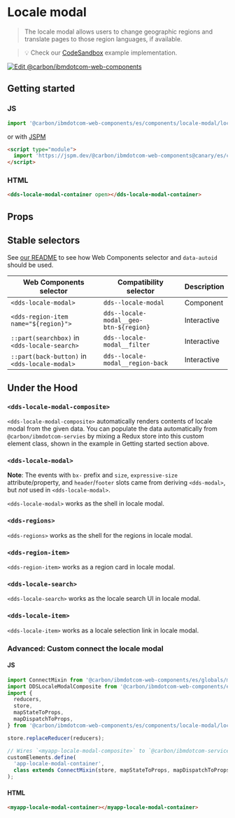 
# Locale modal

> The locale modal allows users to change geographic regions and translate pages
> to those region languages, if available.

> 💡 Check our
> [CodeSandbox](https://githubbox.com/carbon-design-system/ibm-dotcom-library/tree/master/packages/web-components/examples/codesandbox/components/locale-modal)
> example implementation.

[![Edit @carbon/ibmdotcom-web-components](https://codesandbox.io/static/img/play-codesandbox.svg)](https://githubbox.com/carbon-design-system/ibm-dotcom-library/tree/master/packages/web-components/examples/codesandbox/components/locale-modal)

## Getting started

### JS

```javascript
import '@carbon/ibmdotcom-web-components/es/components/locale-modal/locale-modal-container';
```

or with [JSPM](https://jspm.org)

```html
<script type="module">
  import 'https://jspm.dev/@carbon/ibmdotcom-web-components@canary/es/components/locale-modal/locale-modal-container.js';
</script>
```

### HTML
```html
<dds-locale-modal-container open></dds-locale-modal-container>
```

## Props

<Props of="dds-locale-modal-container" />

## Stable selectors

See [our README](https://github.com/carbon-design-system/ibm-dotcom-library/tree/master/packages/web-components#stable-selectors-for-analytics-and-integratione2e-testing-in-web-components) to see how Web Components selector and `data-autoid` should be used.

| Web Components selector                       | Compatibility selector                 | Description |
| --------------------------------------------- | -------------------------------------- | ----------- |
| `<dds-locale-modal>`                          | `dds--locale-modal`                    | Component   |
| `<dds-region-item name="${region}">`          | `dds--locale-modal__geo-btn-${region}` | Interactive |
| `::part(searchbox)` in `<dds-locale-search>`  | `dds--locale-modal__filter`            | Interactive |
| `::part(back-button)` in `<dds-locale-modal>` | `dds--locale-modal__region-back`       | Interactive |

<Description markdown={corsproxy} />

## Under the Hood

### `<dds-locale-modal-composite>`

`<dds-locale-modal-composite>` automatically renders contents of locale modal from the given data.
You can populate the data automatically from `@carbon/ibmdotcom-servies` by mixing a Redux store into this custom element class, shown in the example in Getting started section above.

<Props of="dds-locale-modal-composite" />

### `<dds-locale-modal>`

**Note**: The events with `bx-` prefix and `size`, `expressive-size` attribute/property, and `header`/`footer` slots came from deriving `<dds-modal>`, but _not_ used in `<dds-locale-modal>`.

`<dds-locale-modal>` works as the shell in locale modal.

<Props of="dds-locale-modal" />

### `<dds-regions>`

`<dds-regions>` works as the shell for the regions in locale modal.

### `<dds-region-item>`

`<dds-region-item>` works as a region card in locale modal.

<Props of="dds-region-item" />

### `<dds-locale-search>`

`<dds-locale-search>` works as the locale search UI in locale modal.

<Props of="dds-locale-search" />

### `<dds-locale-item>`

`<dds-locale-item>` works as a locale selection link in locale modal.

<Props of="dds-region-item" />

### Advanced: Custom connect the locale modal

#### JS

```javascript
import ConnectMixin from '@carbon/ibmdotcom-web-components/es/globals/mixins/connect';
import DDSLocaleModalComposite from '@carbon/ibmdotcom-web-components/es/components/locale-modal/locale-modal-composite';
import {
  reducers,
  store,
  mapStateToProps,
  mapDispatchToProps,
} from '@carbon/ibmdotcom-web-components/es/components/locale-modal/locale-modal-container';

store.replaceReducer(reducers);

// Wires `<myapp-locale-modal-composite>` to `@carbon/ibmdotcom-services` and creates `<myapp-locale-modal-container>`
customElements.define(
  'app-locale-modal-container',
  class extends ConnectMixin(store, mapStateToProps, mapDispatchToProps)(DDSLocaleModalComposite) {}
);
```

#### HTML

```html
<myapp-locale-modal-container></myapp-locale-modal-container>
```

<Description markdown={contributing} />
